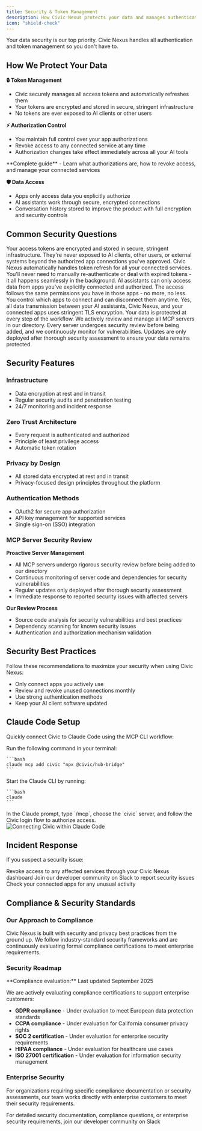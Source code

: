 ```yaml
---
title: Security & Token Management
description: How Civic Nexus protects your data and manages authentication
icon: "shield-check"
---
```


<Note>
  Your data security is our top priority. Civic Nexus handles all authentication and token management so you don't have to.
</Note>

## How We Protect Your Data

**🔒 Token Management**
- Civic securely manages all access tokens and automatically refreshes them
- Your tokens are encrypted and stored in secure, stringent infrastructure
- No tokens are ever exposed to AI clients or other users

**⚡ Authorization Control**
- You maintain full control over your app authorizations
- Revoke access to any connected service at any time
- Authorization changes take effect immediately across all your AI tools

<Card title="Managing Authorizations" icon="key" href="/nexus/reference/authorizations">
  **Complete guide** - Learn what authorizations are, how to revoke access, and manage your connected services
</Card>

**🛡️ Data Access**
- Apps only access data you explicitly authorize
- AI assistants work through secure, encrypted connections
- Conversation history stored to improve the product with full encryption and security controls

## Common Security Questions

<AccordionGroup>

  <Accordion title="Where are my tokens stored?" icon="lock">
    Your access tokens are encrypted and stored in secure, stringent infrastructure. They're never exposed to AI clients, other users, or external systems beyond the authorized app connections you've approved.
  </Accordion>

  <Accordion title="What happens when tokens expire?" icon="clock">
    Civic Nexus automatically handles token refresh for all your connected services. You'll never need to manually re-authenticate or deal with expired tokens - it all happens seamlessly in the background.
  </Accordion>

  <Accordion title="Can AI assistants see my sensitive data?" icon="eye">
    AI assistants can only access data from apps you've explicitly connected and authorized. The access follows the same permissions you have in those apps - no more, no less. You control which apps to connect and can disconnect them anytime.
  </Accordion>

  <Accordion title="Is my data encrypted in transit?" icon="shield-check">
    Yes, all data transmission between your AI assistants, Civic Nexus, and your connected apps uses stringent TLS encryption. Your data is protected at every step of the workflow.
  </Accordion>

  <Accordion title="How do you ensure MCP servers are secure?" icon="magnifying-glass">
    We actively review and manage all MCP servers in our directory. Every server undergoes security review before being added, and we continuously monitor for vulnerabilities. Updates are only deployed after thorough security assessment to ensure your data remains protected.
  </Accordion>
</AccordionGroup>

## Security Features

### Infrastructure
- Data encryption at rest and in transit
- Regular security audits and penetration testing
- 24/7 monitoring and incident response

### Zero Trust Architecture
- Every request is authenticated and authorized
- Principle of least privilege access
- Automatic token rotation

### Privacy by Design
- All stored data encrypted at rest and in transit
- Privacy-focused design principles throughout the platform

### Authentication Methods
- OAuth2 for secure app authorization
- API key management for supported services
- Single sign-on (SSO) integration

### MCP Server Security Review

**Proactive Server Management**
- All MCP servers undergo rigorous security review before being added to our directory
- Continuous monitoring of server code and dependencies for security vulnerabilities
- Regular updates only deployed after thorough security assessment
- Immediate response to reported security issues with affected servers

**Our Review Process**
- Source code analysis for security vulnerabilities and best practices
- Dependency scanning for known security issues
- Authentication and authorization mechanism validation

## Security Best Practices

<Tip>
Follow these recommendations to maximize your security when using Civic Nexus:
</Tip>

- Only connect apps you actively use
- Review and revoke unused connections monthly
- Use strong authentication methods
- Keep your AI client software updated

## Claude Code Setup

Quickly connect Civic to Claude Code using the MCP CLI workflow:

<Steps>
  <Step title="Register the Civic MCP server">
    Run the following command in your terminal:

    ```bash
    claude mcp add civic "npx @civic/hub-bridge"
    ```
  </Step>
  <Step title="Launch Claude Code">
    Start the Claude CLI by running:

    ```bash
    claude
    ```
  </Step>
  <Step title="Connect and sign in">
    In the Claude prompt, type `/mcp`, choose the `civic` server, and follow the Civic login flow to authorize access.
  </Step>
</Steps>

<Frame>
  <img
    src="/images/claude-code.png"
    alt="Connecting Civic within Claude Code"
    className="image-80 image-rounded"
  />
</Frame>

## Incident Response

If you suspect a security issue:

<Steps>
  <Step title="Immediate Action">
    Revoke access to any affected services through your Civic Nexus dashboard
  </Step>
  <Step title="Report the Issue">
    Join our developer community on Slack to report security issues
  </Step>
  <Step title="Monitor Activity">
    Check your connected apps for any unusual activity
  </Step>
</Steps>

## Compliance & Security Standards

### Our Approach to Compliance
Civic Nexus is built with security and privacy best practices from the ground up. We follow industry-standard security frameworks and are continuously evaluating formal compliance certifications to meet enterprise requirements.

### Security Roadmap

<Info>
**Compliance evaluation:** Last updated September 2025
</Info>

We are actively evaluating compliance certifications to support enterprise customers:
- **GDPR compliance** - Under evaluation to meet European data protection standards
- **CCPA compliance** - Under evaluation for California consumer privacy rights  
- **SOC 2 certification** - Under evaluation for enterprise security requirements
- **HIPAA compliance** - Under evaluation for healthcare use cases
- **ISO 27001 certification** - Under evaluation for information security management

### Enterprise Security
For organizations requiring specific compliance documentation or security assessments, our team works directly with enterprise customers to meet their security requirements.

<Note>
For detailed security documentation, compliance questions, or enterprise security requirements, join our developer community on Slack
</Note>
